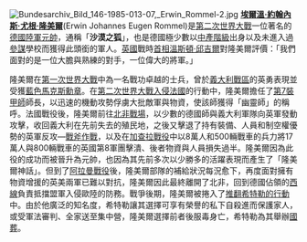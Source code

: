 [[File:Bundesarchiv_Bild_146-1985-013-07,_Erwin_Rommel-2.jpg|right]]
'''[[埃尔温·隆美尔|埃爾溫·約翰內斯·尤根·隆美爾]]'''(Erwin Johannes Eugen Rommel)是[[第二次世界大战|第二次世界大戰]]一位著名的[[德國元帥列表|德國陸軍元帥]]，通稱「'''沙漠之狐'''」，也是德國極少數以[[中產階級|中產階級]]出身以及未進入過[[參謀|參謀]]學校而獲得此頭銜的軍人。[[英国|英國]]戰時[[总理#.E9.A6.96.E7.9B.B8|首相]][[温斯顿·丘吉尔|溫斯頓·邱吉爾]]對隆美爾評價：「我們面對的是一位大膽與熟練的對手，一位偉大的將軍。」

隆美爾在[[第一次世界大战|第一次世界大戰]]中為一名戰功卓越的士兵，曾於[[意大利战役_(第一次世界大战)|義大利戰區]]的英勇表現並受獲[[蓝马克斯勋章|藍色馬克斯勳章]]。在[[第二次世界大战|第二次世界大戰]][[法國戰役|入侵法國]]的行動中，隆美爾擔任了[[第7裝甲師_(德國)|第7裝甲師]]師長，以迅速的機動攻勢俘虜大批敵軍與物資，使該師獲得「幽靈師」的稱呼。法國戰役後，隆美爾前往[[北非戰場|北非戰場]]，以少數的德國師與義大利軍隊向英軍發動攻擊，收回義大利在先前失去的殖民地，之後又擊退了持有裝備、人員和制空權優勢的英軍反攻—[[戰斧行動|戰斧作戰]]，以及在[[加查拉戰役|加查拉戰役]]中以8萬人和500輛戰車的兵力將17萬人與800輛戰車的英國第8軍團擊潰、後者物資與人員損失過半。隆美爾因為此役的成功而被晉升為元帥，也因為其先前多次以少勝多的活躍表現而產生了「隆美爾神話」。但到了[[第一次阿拉曼戰役|阿拉曼戰役]]後，隆美爾部隊的補給狀況每況愈下，再度面對擁有物資增援的英美兩軍已難以對抗，隆美爾因此最終離開了北非，回到德國佔領的[[西方战线_(第二次世界大战)|西線]]負責抵擋盟軍入侵歐陸的防務。戰爭後期，隆美爾被捲入了[[7月20日密谋案|推翻希特勒的行動]]中。由於他廣泛的知名度，希特勒讓其選擇可享有榮譽的私下自殺進而保護家人，或受軍法審判、全家送至集中營，隆美爾選擇前者後服毒身亡，希特勒為其舉辦[[国葬|國葬]]。